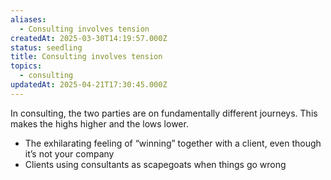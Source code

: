 ```yaml
---
aliases:
  - Consulting involves tension
createdAt: 2025-03-30T14:19:57.000Z
status: seedling
title: Consulting involves tension
topics:
  - consulting
updatedAt: 2025-04-21T17:30:45.000Z
---
```

In consulting, the two parties are on fundamentally different journeys. This makes the highs higher and the lows lower.

- The exhilarating feeling of “winning” together with a client, even though it’s not your company
- Clients using consultants as scapegoats when things go wrong
